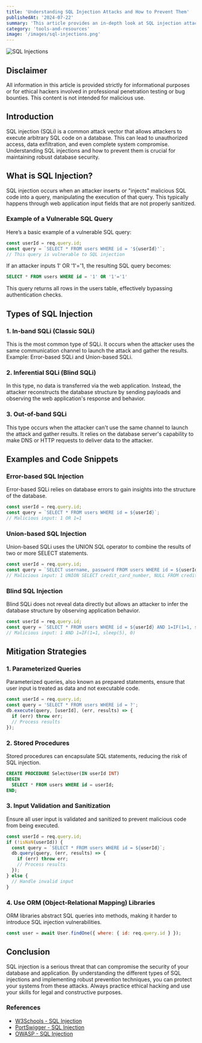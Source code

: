 ```yaml
---
title: 'Understanding SQL Injection Attacks and How to Prevent Them'
publishedAt: '2024-07-22'
summary: 'This article provides an in-depth look at SQL injection attacks, including examples and code snippets. It emphasizes the importance of ethical hacking and outlines best practices for preventing SQL injections.'
category: 'tools-and-resources'
image: '/images/sql-injections.png'
---
```



<Image
  src="/images/sql-injections.png"
  alt="SQL Injections"
  width={400}
  height={400}
  className="w-400 h-400 mb-4 rounded-xl"
/>

## Disclaimer

All information in this article is provided strictly for informational purposes or for ethical hackers involved in professional penetration testing or bug bounties. This content is not intended for malicious use.

## Introduction

SQL injection (SQLi) is a common attack vector that allows attackers to execute arbitrary SQL code on a database. This can lead to unauthorized access, data exfiltration, and even complete system compromise. Understanding SQL injections and how to prevent them is crucial for maintaining robust database security.

## What is SQL Injection?

SQL injection occurs when an attacker inserts or "injects" malicious SQL code into a query, manipulating the execution of that query. This typically happens through web application input fields that are not properly sanitized.

### Example of a Vulnerable SQL Query

Here’s a basic example of a vulnerable SQL query:

```javascript
const userId = req.query.id;
const query = `SELECT * FROM users WHERE id = '${userId}'`;
// This query is vulnerable to SQL injection
```

If an attacker inputs 1' OR '1'='1, the resulting SQL query becomes:

```sql
SELECT * FROM users WHERE id = '1' OR '1'='1'
```

This query returns all rows in the users table, effectively bypassing authentication checks.

## Types of SQL Injection

### 1. In-band SQLi (Classic SQLi)

This is the most common type of SQLi. It occurs when the attacker uses the same communication channel to launch the attack and gather the results. Example: Error-based SQLi and Union-based SQLi.

### 2. Inferential SQLi (Blind SQLi)

In this type, no data is transferred via the web application. Instead, the attacker reconstructs the database structure by sending payloads and observing the web application's response and behavior.

### 3. Out-of-band SQLi

This type occurs when the attacker can't use the same channel to launch the attack and gather results. It relies on the database server's capability to make DNS or HTTP requests to deliver data to the attacker.

## Examples and Code Snippets

### Error-based SQL Injection

Error-based SQLi relies on database errors to gain insights into the structure of the database.

```javascript
const userId = req.query.id;
const query = `SELECT * FROM users WHERE id = ${userId}`;
// Malicious input: 1 OR 1=1
```

### Union-based SQL Injection

Union-based SQLi uses the UNION SQL operator to combine the results of two or more SELECT statements.

```javascript
const userId = req.query.id;
const query = `SELECT username, password FROM users WHERE id = ${userId} UNION SELECT credit_card_number, NULL FROM credit_cards`;
// Malicious input: 1 UNION SELECT credit_card_number, NULL FROM credit_cards
```

### Blind SQL Injection

Blind SQLi does not reveal data directly but allows an attacker to infer the database structure by observing application behavior.

```javascript
const userId = req.query.id;
const query = `SELECT * FROM users WHERE id = ${userId} AND 1=IF(1=1, sleep(5), 0)`;
// Malicious input: 1 AND 1=IF(1=1, sleep(5), 0)
```

## Mitigation Strategies

### 1. Parameterized Queries

Parameterized queries, also known as prepared statements, ensure that user input is treated as data and not executable code.

```javascript
const userId = req.query.id;
const query = 'SELECT * FROM users WHERE id = ?';
db.execute(query, [userId], (err, results) => {
  if (err) throw err;
  // Process results
});
```

### 2. Stored Procedures

Stored procedures can encapsulate SQL statements, reducing the risk of SQL injection.

```sql
CREATE PROCEDURE SelectUser(IN userId INT)
BEGIN
  SELECT * FROM users WHERE id = userId;
END;
```

### 3. Input Validation and Sanitization

Ensure all user input is validated and sanitized to prevent malicious code from being executed.

```javascript
const userId = req.query.id;
if (!isNaN(userId)) {
  const query = `SELECT * FROM users WHERE id = ${userId}`;
  db.query(query, (err, results) => {
    if (err) throw err;
    // Process results
  });
} else {
  // Handle invalid input
}
```

### 4. Use ORM (Object-Relational Mapping) Libraries

ORM libraries abstract SQL queries into methods, making it harder to introduce SQL injection vulnerabilities.

```javascript
const user = await User.findOne({ where: { id: req.query.id } });
```

## Conclusion

SQL injection is a serious threat that can compromise the security of your database and application. By understanding the different types of SQL injections and implementing robust prevention techniques, you can protect your systems from these attacks. Always practice ethical hacking and use your skills for legal and constructive purposes.

### References

- [W3Schools - SQL Injection](https://www.w3schools.com/sql/sql_injection.asp)
- [PortSwigger - SQL Injection](https://portswigger.net/web-security/sql-injection)
- [OWASP - SQL Injection](https://owasp.org/www-community/attacks/SQL_Injection)
